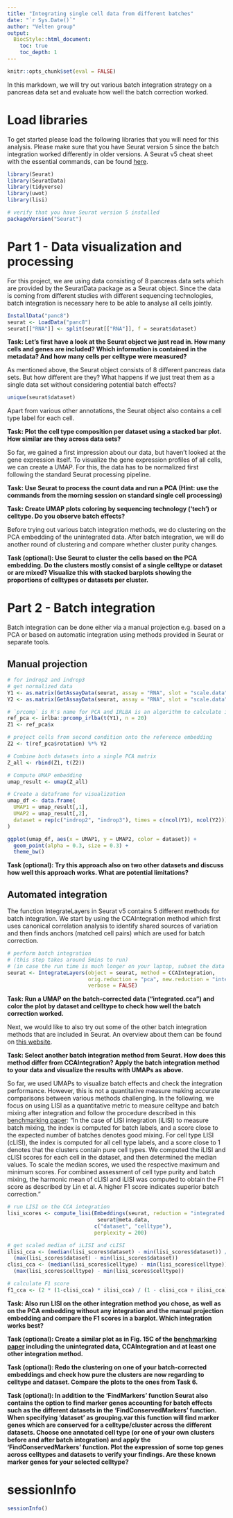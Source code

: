 ```yaml
---
title: "Integrating single cell data from different batches"
date: "`r Sys.Date()`"
author: "Velten group"
output:
  BiocStyle::html_document:
    toc: true
    toc_depth: 1
---
```


```r
knitr::opts_chunk$set(eval = FALSE)
```


In this markdown, we will try out various batch integration strategy on a pancreas data set and evaluate how well the batch correction worked. 

# Load libraries

To get started please load the following libraries that you will need for this analysis. Please make sure that you have Seurat version 5 since the batch integration worked differently in older versions. A Seurat v5 cheat sheet with the essential commands, can be found [here](https://satijalab.org/seurat/articles/seurat5_essential_commands).

```r
library(Seurat)
library(SeuratData)
library(tidyverse)
library(uwot)
library(lisi)
```

```r
# verify that you have Seurat version 5 installed
packageVersion("Seurat")
```


# Part 1 - Data visualization and processing
For this project, we are using data consisting of 8 pancreas data sets which are provided by the SeuratData package as a Seurat object. Since the data is coming from different studies with different sequencing technologies, batch integration is necessary here to be able to analyse all cells jointly.
```r
InstallData("panc8")
seurat <- LoadData("panc8")
seurat[["RNA"]] <- split(seurat[["RNA"]], f = seurat$dataset)
```

**Task: Let's first have a look at the Seurat object we just read in. How many cells and genes are included? Which information is contained in the metadata? And how many cells per celltype were measured?**


As mentioned above, the Seurat object consists of 8 different pancreas data sets. But how different are they? What happens if we just treat them as a single data set without considering potential batch effects? 
```r
unique(seurat$dataset)
```

Apart from various other annotations, the Seurat object also contains a cell type label for each cell. 

**Task: Plot the cell type composition per dataset using a stacked bar plot. How similar are they across data sets?**


So far, we gained a first impression about our data, but haven't looked at the gene expression itself. To visualize the gene expression profiles of all cells, we can create a UMAP. For this, the data has to be normalized first following the standard Seurat processing pipeline.

**Task: Use Seurat to process the count data and run a PCA (Hint: use the commands from the morning session on standard single cell processing)**


**Task: Create UMAP plots coloring by sequencing technology ('tech') or celltype. Do you observe batch effects?**


Before trying out various batch integration methods, we do clustering on the PCA embedding of the unintegrated data. After batch integration, we will do another round of clustering and compare whether cluster purity changes.

**Task (optional): Use Seurat to cluster the cells based on the PCA embedding. Do the clusters mostly consist of a single celltype or dataset or are mixed? Visualize this with stacked barplots showing the proportions of celltypes or datasets per cluster.**

# Part 2 - Batch integration
Batch integration can be done either via a manual projection e.g. based on a PCA or based on automatic integration using methods provided in Seurat or separate tools.

## Manual projection
```r
# for indrop2 and indrop3
# get normalized data
Y1 <- as.matrix(GetAssayData(seurat, assay = "RNA", slot = "scale.data")[,seurat$dataset == "indrop2"])
Y2 <- as.matrix(GetAssayData(seurat, assay = "RNA", slot = "scale.data")[,seurat$dataset == "indrop3"])

# `prcomp` is R's name for PCA and IRLBA is an algorithm to calculate it
ref_pca <- irlba::prcomp_irlba(t(Y1), n = 20)
Z1 <- ref_pca$x

# project cells from second condition onto the reference embedding
Z2 <- t(ref_pca$rotation) %*% Y2

# Combine both datasets into a single PCA matrix
Z_all <- rbind(Z1, t(Z2))  

# Compute UMAP embedding
umap_result <- umap(Z_all)

# Create a dataframe for visualization
umap_df <- data.frame(
  UMAP1 = umap_result[,1],
  UMAP2 = umap_result[,2],
  dataset = rep(c("indrop2", "indrop3"), times = c(ncol(Y1), ncol(Y2)))  # Labels for batches
)

ggplot(umap_df, aes(x = UMAP1, y = UMAP2, color = dataset)) +
  geom_point(alpha = 0.3, size = 0.3) +
  theme_bw()
```

**Task (optional): Try this approach also on two other datasets and discuss how well this approach works. What are potential limitations?**



## Automated integration
The function IntegrateLayers in Seurat v5 contains 5 different methods for batch integration. We start by using the CCAIntegration method which first uses canonical correlation analysis to identify shared sources of variation and then finds anchors (matched cell pairs) which are used for batch correction.
```r
# perform batch integration
# (this step takes around 5mins to run)
# (in case the run time is much longer on your laptop, subset the data to contain only 2 datasets)
seurat <- IntegrateLayers(object = seurat, method = CCAIntegration, 
                          orig.reduction = "pca", new.reduction = "integrated.cca",
                          verbose = FALSE)
```

**Task: Run a UMAP on the batch-corrected data ("integrated.cca") and color the plot by dataset and celltype to check how well the batch correction worked.**


Next, we would like to also try out some of the other batch integration methods that are included in Seurat. An overview about them can be found on [this website](https://satijalab.org/seurat/articles/seurat5_integration).

**Task: Select another batch integration method from Seurat. How does this method differ from CCAIntegration? Apply the batch integration method to your data and visualize the results with UMAPs as above.**


So far, we used UMAPs to visualize batch effects and check the integration performance. However, this is not a quantitative measure making accurate comparisons between various methods challenging. In the following, we focus on using LISI as a quantitative metric to measure celltype and batch mixing after integration and follow the procedure described in this [benchmarking paper](https://link.springer.com/article/10.1186/s13059-019-1850-9): "In the case of LISI integration (iLISI) to measure batch mixing, the index is computed for batch labels, and a score close to the expected number of batches denotes good mixing. For cell type LISI (cLISI), the index is computed for all cell type labels, and a score close to 1 denotes that the clusters contain pure cell types. We computed the iLISI and cLISI scores for each cell in the dataset, and then determined the median values. To scale the median scores, we used the respective maximum and minimum scores. For combined assessment of cell type purity and batch mixing, the harmonic mean of cLISI and iLISI was computed to obtain the F1 score as described by Lin et al. A higher F1 score indicates superior batch correction." 

```r
# run LISI on the CCA integration
lisi_scores <- compute_lisi(Embeddings(seurat, reduction = "integrated.cca"),
                             seurat@meta.data,
                            c("dataset", "celltype"), 
                            perplexity = 200)

# get scaled median of iLISI and cLISI
ilisi_cca <- (median(lisi_scores$dataset) - min(lisi_scores$dataset)) /
  (max(lisi_scores$dataset) - min(lisi_scores$dataset))
clisi_cca <- (median(lisi_scores$celltype) - min(lisi_scores$celltype)) /
  (max(lisi_scores$celltype) - min(lisi_scores$celltype))

# calculate F1 score
f1_cca <- (2 * (1-clisi_cca) * ilisi_cca) / (1 - clisi_cca + ilisi_cca)
```

**Task: Also run LISI on the other integration method you chose, as well as on the PCA embedding without any integration and the manual projection embedding and compare the F1 scores in a barplot. Which integration works best?**


**Task (optional): Create a similar plot as in Fig. 15C of the [benchmarking paper](https://link.springer.com/article/10.1186/s13059-019-1850-9) including the unintegrated data, CCAIntegration and at least one other integration method.**


**Task (optional): Redo the clustering on one of your batch-corrected embeddings and check how pure the clusters are now regarding to celltype and dataset. Compare the plots to the ones from Task 6.**


**Task (optional): In addition to the 'FindMarkers' function Seurat also contains the option to find marker genes accounting for batch effects such as the different datasets in the 'FindConservedMarkers' function. When specifying 'dataset' as grouping.var this function will find marker genes which are conserved for a celltype/cluster across the different datasets. Choose one annotated cell type (or one of your own clusters before and after batch integration) and apply the 'FindConservedMarkers' function. Plot the expression of some top genes across celltypes and datasets to verify your findings. Are these known marker genes for your selected celltype?**



# sessionInfo
```r
sessionInfo()
```
